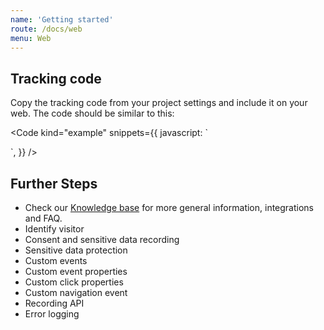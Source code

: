 ```yaml
---
name: 'Getting started'
route: /docs/web
menu: Web
---
```



<Title>Getting started</Title>

## Tracking code

Copy the tracking code from your project settings and include it on your web. The code should be similar to this:

<Code
	kind="example"
	snippets={{
		javascript: `
<script type='text/javascript'>
  window.smartlook||(function(d) {
    var o=smartlook=function(){ o.api.push(arguments)},h=d.getElementsByTagName('head')[0];
    var c=d.createElement('script');o.api=new Array();c.async=true;c.type='text/javascript';
    c.charset='utf-8';c.src='https://rec.smartlook.com/recorder.js';h.appendChild(c);
    })(document);
    smartlook('init', 'YOUR_PROJECT_KEY');
</script>
`,
	}}
/>

## Further Steps

- Check our <a target="_blank" href="https://help.smartlook.com">Knowledge base</a> for more general information, integrations and FAQ.
- <Link to="/docs/web/identify-visitor" platform="web">
  	Identify visitor
  </Link>
- <Link to="/docs/web/consent-sensitive-data" platform="web">
  	Consent and sensitive data recording
  </Link>
- <Link to="/docs/web/sensitive-data-protection" platform="web">
  	Sensitive data protection
  </Link>
- <Link to="/docs/web/custom-events" platform="web">
  	Custom events
  </Link>
- <Link to="/docs/web/custom-event-props" platform="web">
  	Custom event properties
  </Link>
- <Link to="/docs/web/custom-click-props" platform="web">
  	Custom click properties
  </Link>
- <Link to="/docs/web/custom-navigation-event" platform="web">
  	Custom navigation event
  </Link>
- <Link to="/docs/web/recording-api" platform="web">
  	Recording API
  </Link>
- <Link to="/docs/web/error-logging" platform="web">
  	Error logging
  </Link>
